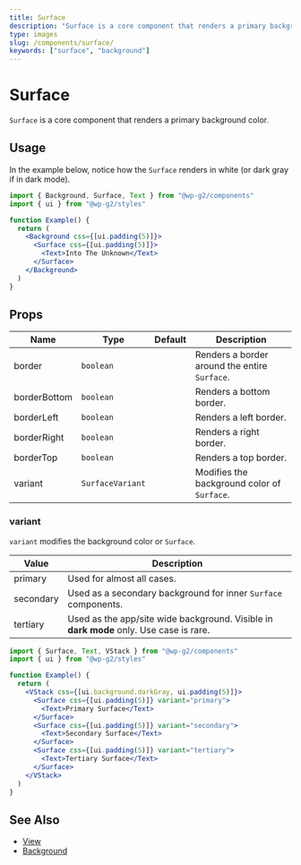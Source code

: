 ```yaml
---
title: Surface
description: "Surface is a core component that renders a primary background color."
type: images
slug: /components/surface/
keywords: ["surface", "background"]
---
```


# Surface

`Surface` is a core component that renders a primary background color.

## Usage

In the example below, notice how the `Surface` renders in white (or dark gray if in dark mode).

```jsx live
import { Background, Surface, Text } from "@wp-g2/components"
import { ui } from "@wp-g2/styles"

function Example() {
  return (
    <Background css={[ui.padding(5)]}>
      <Surface css={[ui.padding(5)]}>
        <Text>Into The Unknown</Text>
      </Surface>
    </Background>
  )
}
```

## Props

<!-- props -->
<!-- Automatically Generated -->

| Name         | Type             | Default | Description                                   |
| ------------ | ---------------- | ------- | --------------------------------------------- |
| border       | `boolean`        |         | Renders a border around the entire `Surface`. |
| borderBottom | `boolean`        |         | Renders a bottom border.                      |
| borderLeft   | `boolean`        |         | Renders a left border.                        |
| borderRight  | `boolean`        |         | Renders a right border.                       |
| borderTop    | `boolean`        |         | Renders a top border.                         |
| variant      | `SurfaceVariant` |         | Modifies the background color of `Surface`.   |

<!-- /Automatically Generated -->
<!-- /props -->

### variant

`variant` modifies the background color or `Surface`.

| Value     | Description                                                                            |
| --------- | -------------------------------------------------------------------------------------- |
| primary   | Used for almost all cases.                                                             |
| secondary | Used as a secondary background for inner `Surface` components.                         |
| tertiary  | Used as the app/site wide background. Visible in **dark mode** only. Use case is rare. |

```jsx live
import { Surface, Text, VStack } from "@wp-g2/components"
import { ui } from "@wp-g2/styles"

function Example() {
  return (
    <VStack css={[ui.background.darkGray, ui.padding(5)]}>
      <Surface css={[ui.padding(5)]} variant="primary">
        <Text>Primary Surface</Text>
      </Surface>
      <Surface css={[ui.padding(5)]} variant="secondary">
        <Text>Secondary Surface</Text>
      </Surface>
      <Surface css={[ui.padding(5)]} variant="tertiary">
        <Text>Tertiary Surface</Text>
      </Surface>
    </VStack>
  )
}
```

## See Also

- [View](/components/view/)
- [Background](/components/background/)
